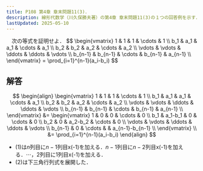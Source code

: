 ```yaml
---
title: P108 第4章 章末問題11(3)．
description: 線形代数学（川久保勝夫著）の第4章 章末問題11(3)の１つの回答例を示す．
lastUpdated: 2025-05-10
---
```



<Card title="問題11(3)">
　次の等式を証明せよ．
$$
\begin{vmatrix}
1 & 1 & 1 & \cdots & 1 \\
b_1 & a_1 & a_1 & \cdots & a_1 \\
b_2 & b_2 & a_2 & \cdots & a_2 \\
\vdots & \vdots & \ddots & \ddots & \vdots \\
b_{n-1} & b_{n-1} & \cdots & b_{n-1} & a_{n-1} \\ 
\end{vmatrix}
=
\prod_{i=1}^{n-1}(a_i-b_i)
$$
</Card>

## 解答
$$
\begin{align}
\begin{vmatrix}
1 & 1 & 1 & \cdots & 1 \\
b_1 & a_1 & a_1 & \cdots & a_1 \\
b_2 & b_2 & a_2 & \cdots & a_2 \\
\vdots & \vdots & \ddots & \ddots & \vdots \\
b_{n-1} & b_{n-1} & \cdots & b_{n-1} & a_{n-1} \\ 
\end{vmatrix}
&=
\begin{vmatrix}
1 & 0 & 0 & \cdots & 0 \\
b_1 & a_1-b_1 & 0 & \cdots & 0 \\
b_2 & 0 & a_2-b_2 & \cdots & 0 \\
\vdots & \vdots & \ddots & \ddots & \vdots \\
b_{n-1} & 0 & \cdots &  & a_{n-1}-b_{n-1} \\ 
\end{vmatrix} \\
&=
\prod_{i=1}^{n-1}(a_i-b_i)
\end{align}
$$

- (1)は$n$列目に$n-1$列目x(-1)を加える．$n-1$列目に$n-2$列目x(-1)を加える．$\cdots$，2列目に1列目x(-1)を加える．
- (2)は下三角行列式を展開した．

